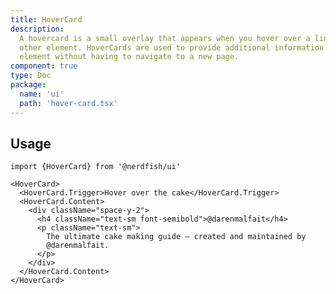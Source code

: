 ```yaml
---
title: HoverCard
description:
  A hovercard is a small overlay that appears when you hover over a link or
  other element. HoverCards are used to provide additional information about an
  element without having to navigate to a new page.
component: true
type: Doc
package:
  name: 'ui'
  path: 'hover-card.tsx'
---
```


<ComponentExample src="/components/examples/hover-card/demo.tsx">
  <HoverCardDemo />
</ComponentExample>

## Usage

```tsx
import {HoverCard} from '@nerdfish/ui'
```

```tsx
<HoverCard>
  <HoverCard.Trigger>Hover over the cake</HoverCard.Trigger>
  <HoverCard.Content>
    <div className="space-y-2">
      <h4 className="text-sm font-semibold">@darenmalfait</h4>
      <p className="text-sm">
        The ultimate cake making guide – created and maintained by
        @darenmalfait.
      </p>
    </div>
  </HoverCard.Content>
</HoverCard>
```

